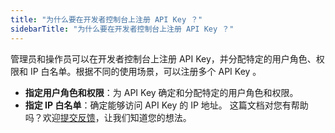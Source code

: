 ```yaml
---
title: "为什么要在开发者控制台上注册 API Key ？"
sidebarTitle: "为什么要在开发者控制台上注册 API Key ？"
---
```


管理员和操作员可以在开发者控制台上注册 API Key，并分配特定的用户角色、权限和 IP 白名单。根据不同的使用场景，可以注册多个 API Key 。

- **指定用户角色和权限**：为 API Key 确定和分配特定的用户角色和权限。
- **指定 IP 白名单**：确定能够访问 API Key 的 IP 地址。
<Tip>这篇文档对您有帮助吗？欢迎[提交反馈](https://forms.zohopublic.com/cobo/form/DocumentFeedbackForm/formperma/QvLOhxJv1_JMsJ-1dleZ8Itb_7rzN-LtgvsDdxosoVI)，让我们知道您的想法。</Tip>